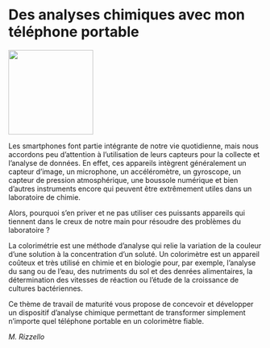 # Des analyses chimiques \linebreak avec mon téléphone portable

::: {.center data-latex=""}
![](images/analyses-chimiques-telephone-portable.jpg){height=12em}
:::

Les smartphones font partie intégrante de notre vie quotidienne, mais nous accordons peu d'attention à l'utilisation de leurs capteurs pour la collecte et l'analyse de données. En effet, ces appareils intègrent généralement un capteur d'image, un microphone, un accéléromètre, un gyroscope, un capteur de pression atmosphérique, une boussole numérique et bien d'autres instruments encore qui peuvent être extrêmement utiles dans un laboratoire de chimie. 

Alors, pourquoi s'en priver et ne pas utiliser ces puissants appareils qui tiennent dans le creux de notre main pour résoudre des problèmes du laboratoire ? 

La colorimétrie est une méthode d'analyse qui relie la variation de la couleur d'une solution à la concentration d'un soluté. Un colorimètre est un appareil coûteux et très utilisé en chimie et en biologie pour, par exemple, l'analyse du sang ou de l'eau, des nutriments du sol et des denrées alimentaires, la détermination des vitesses de réaction ou l'étude de la croissance de cultures bactériennes. 

Ce thème de travail de maturité vous propose de concevoir et développer un dispositif d'analyse chimique permettant de transformer simplement n'importe quel téléphone portable en un colorimètre fiable.

::: {.signature data-latex=""}
_M. Rizzello_
:::
